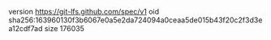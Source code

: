 version https://git-lfs.github.com/spec/v1
oid sha256:163960130f3b6067e0a5e2da724094a0ceaa5de015b43f20c2f3d3ea12cdf7ad
size 176035
